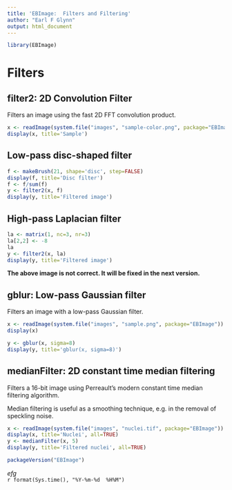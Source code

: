 ```yaml
---
title: 'EBImage:  Filters and Filtering'
author: "Earl F Glynn"
output: html_document
---
```


```r
library(EBImage)
```
# Filters

## filter2:  2D Convolution Filter 

Filters an image using the fast 2D FFT convolution product. 

```r
x <- readImage(system.file("images", "sample-color.png", package="EBImage"))
display(x, title='Sample')
```

## Low-pass disc-shaped filter
```r
f <- makeBrush(21, shape='disc', step=FALSE)
display(f, title='Disc filter')
f <- f/sum(f)
y <- filter2(x, f)
display(y, title='Filtered image')
```

## High-pass Laplacian filter
```r
la <- matrix(1, nc=3, nr=3)
la[2,2] <- -8
la
y <- filter2(x, la)
display(y, title='Filtered image')
```

**The above image is not correct.  It will be fixed in the next version.**

## gblur:  Low-pass Gaussian filter

Filters an image with a low-pass Gaussian filter. 

```r
x <- readImage(system.file("images", "sample.png", package="EBImage"))
display(x)

y <- gblur(x, sigma=8)
display(y, title='gblur(x, sigma=8)')
```

## medianFilter:  2D constant time median filtering

Filters a 16-bit image using Perreault's modern constant time median filtering algorithm.

Median filtering is useful as a smoothing technique, e.g. in the removal of speckling noise. 

```r
x <- readImage(system.file("images", "nuclei.tif", package="EBImage"))
display(x, title='Nuclei', all=TRUE)
y <- medianFilter(x, 5)  
display(y, title='Filtered nuclei', all=TRUE)
```


```r
packageVersion("EBImage")
```

*efg*  
`r format(Sys.time(), "%Y-%m-%d  %H%M")`  
